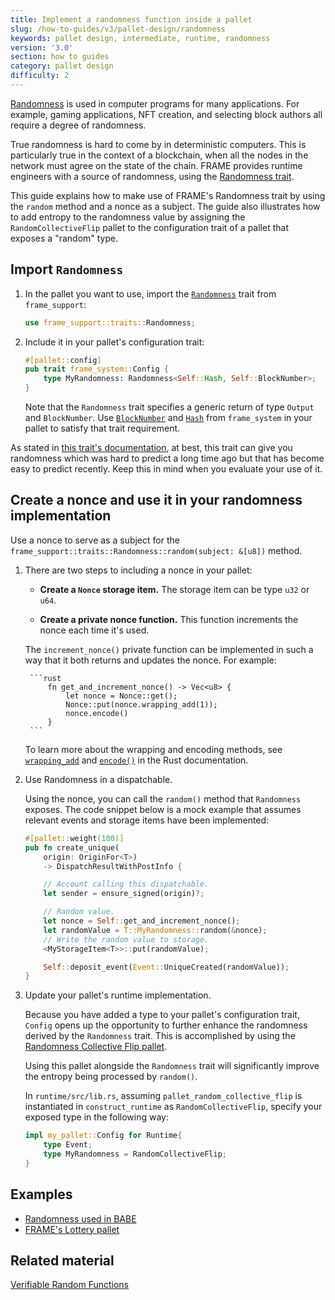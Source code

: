 ```yaml
---
title: Implement a randomness function inside a pallet
slug: /how-to-guides/v3/pallet-design/randomness
keywords: pallet design, intermediate, runtime, randomness
version: '3.0'
section: how to guides
category: pallet design
difficulty: 2
---
```


[Randomness](/v3/runtime/randomness) is used in computer programs for many applications. For example, gaming applications, NFT creation, and selecting block authors all require a degree of randomness.

True randomness is hard to come by in deterministic computers. This is particularly true in the context of a blockchain, when all the nodes in the network must agree on the state of the chain. FRAME provides runtime engineers with a source of randomness, using the [Randomness trait](/rustdocs/latest/frame_support/traits/trait.Randomness.html).

This guide explains how to make use of FRAME's Randomness trait by using the `random` method and a nonce as a subject.
The guide also illustrates how to add entropy to the randomness value by assigning the `RandomCollectiveFlip` pallet to the configuration trait of a pallet that exposes a "random" type.

## Import `Randomness`

1. In the pallet you want to use, import the [`Randomness`](/rustdocs/latest/frame_support/traits/trait.Randomness.html)
   trait from `frame_support`:

   ```rust
   use frame_support::traits::Randomness;
   ```

1. Include it in your pallet's configuration trait:

   ```rust
   #[pallet::config]
   pub trait frame_system::Config {
       type MyRandomness: Randomness<Self::Hash, Self::BlockNumber>;
   }
   ```

   Note that the `Randomness` trait specifies a generic return of type `Output` and `BlockNumber`.
   Use [`BlockNumber`](/rustdocs/latest/frame_system/pallet/trait.Config.html#associatedtype.BlockNumber)
   and [`Hash`](/rustdocs/latest/frame_system/pallet/trait.Config.html#associatedtype.Hash) from `frame_system`
   in your pallet to satisfy that trait requirement.

As stated in [this trait's documentation](/rustdocs/latest/frame_support/traits/trait.Randomness.html), at best, this trait can give you randomness which was hard to predict a long time ago but that has become easy to predict recently.
Keep this in mind when you evaluate your use of it.

## Create a nonce and use it in your randomness implementation

Use a nonce to serve as a subject for the `frame_support::traits::Randomness::random(subject: &[u8])` method.

1.  There are two steps to including a nonce in your pallet:

    - **Create a `Nonce` storage item.** The storage item can be type `u32` or `u64`.

    - **Create a private nonce function.** This function increments the nonce each time it's used.

    The `increment_nonce()` private function can be implemented in such a way that it both returns and updates the nonce.
    For example:

         ```rust
             fn get_and_increment_nonce() -> Vec<u8> {
                 let nonce = Nonce::get();
                 Nonce::put(nonce.wrapping_add(1));
                 nonce.encode()
             }
         ```

    To learn more about the wrapping and encoding methods, see [`wrapping_add`](/rustdocs/latest/funty/trait.IsInteger.html#tymethod.wrapping_add) and [`encode()`](/rustdocs/latest/frame_support/dispatch/trait.Encode.html#method.encode) in the Rust documentation.

1.  Use Randomness in a dispatchable.

    Using the nonce, you can call the `random()` method that `Randomness` exposes. The code snippet below is a mock example that assumes
    relevant events and storage items have been implemented:

    ```rust
    #[pallet::weight(100)]
    pub fn create_unique(
        origin: OriginFor<T>)
        -> DispatchResultWithPostInfo {

        // Account calling this dispatchable.
        let sender = ensure_signed(origin)?;

        // Random value.
        let nonce = Self::get_and_increment_nonce();
        let randomValue = T::MyRandomness::random(&nonce);
        // Write the random value to storage.
        <MyStorageItem<T>>::put(randomValue);

        Self::deposit_event(Event::UniqueCreated(randomValue));
    }
    ```

1.  Update your pallet's runtime implementation.

    Because you have added a type to your pallet's configuration trait, `Config` opens up the opportunity to further enhance the randomness derived by the `Randomness` trait.
    This is accomplished by using the [Randomness Collective Flip pallet][rcf-pallet-rustdocs].

    Using this pallet alongside the `Randomness` trait will significantly improve the entropy being processed by `random()`.

    In `runtime/src/lib.rs`, assuming `pallet_random_collective_flip` is instantiated in `construct_runtime` as `RandomCollectiveFlip`, specify your exposed type in the following way:

    ```rust
    impl my_pallet::Config for Runtime{
        type Event;
        type MyRandomness = RandomCollectiveFlip;
    }
    ```

## Examples

- [Randomness used in BABE](https://github.com/paritytech/substrate/blob/master/frame/babe/src/randomness.rs)
- [FRAME's Lottery pallet](https://github.com/paritytech/substrate/blob/master/frame/lottery/src/lib.rs#L471)

## Related material

[Verifiable Random Functions](https://en.wikipedia.org/wiki/Verifiable_random_function)

[rcf-pallet-rustdocs]: /rustdocs/latest/pallet_randomness_collective_flip/index.html
